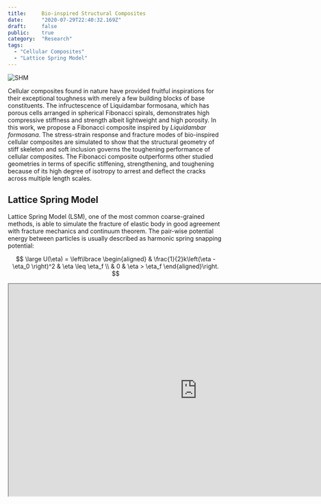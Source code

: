 ```yaml
---
title:     Bio-inspired Structural Composites
date:      "2020-07-29T22:40:32.169Z"
draft:     false
public:    true
category:  "Research"
tags:
  - "Cellular Composites"
  - "Lattice Spring Model"
---
```


![SHM](lf.jpg)

Cellular composites found in nature have provided fruitful inspirations for their exceptional toughness with merely a few building blocks of base constituents. The infructescence of Liquidambar formosana, which has porous cells arranged in spherical Fibonacci spirals, demonstrates high compressive stiffness and strength albeit lightweight and high porosity.
In this work, we propose a Fibonacci composite inspired by *Liquidambar formosana*. The stress-strain response and fracture modes of bio-inspired cellular composites are simulated to show that the structural geometry of stiff skeleton and soft inclusion governs the toughening performance of cellular composites. The Fibonacci composite outperforms other studied
geometries in terms of specific stiffening, strengthening, and toughening because of its high degree of isotropy to arrest and deflect the cracks across multiple length scales.

## Lattice Spring Model

Lattice Spring Model (LSM), one of the most common coarse-grained methods, is able to simulate the fracture of elastic body in good agreement with fracture mechanics and continuum theorem. The pair-wise potential energy between particles is usually described as harmonic spring snapping potential:

$$
\large
U(\eta) = \left\lbrace \begin{aligned}
& \frac{1}{2}k\left(\eta - \eta_0 \right)^2 & \eta \leq \eta_f \\
& 0 & \eta > \eta_f
\end{aligned}\right.
$$


<iframe src="https://www.youtube.com/embed/v9kyQaycz1o" width="880" height="495"></iframe>

